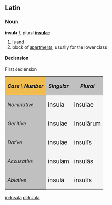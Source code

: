 ==Latin==
===Noun===
'''insula''' ''f'', plural '''[[insulae]]'''

# [[island]]
# block of [[apartment|apartments]], usually for the lower class

====Declension====
First declension
{| cellpadding="5" border="1"
!style="background:#F1BC4E;"| ''Case \ Number''
!style="background:#C0C0C0;"| ''Singular''
!style="background:#C0C0C0;"| ''Plural''
|-
!style="background:#C0C0C0;"| ''Nominative''
|style="background:#F5F5F5;"| <big> insula
|style="background:#F5F5F5;"| <big> insulae
|-
!style="background:#C0C0C0;"| ''Genitive''
|style="background:#F5F5F5;"| <big> insulae
|style="background:#F5F5F5;"| <big> insul&#257;rum
|-
!style="background:#C0C0C0;"| ''Dative''
|style="background:#F5F5F5;"| <big> insulae
|style="background:#F5F5F5;"| <big> insul&#299;s
|-
!style="background:#C0C0C0;"| ''Accusative''
|style="background:#F5F5F5;"| <big> insulam
|style="background:#F5F5F5;"| <big> insul&#257;s
|-
!style="background:#C0C0C0;"| ''Ablative''
|style="background:#F5F5F5;"| <big> insul&#257;
|style="background:#F5F5F5;"| <big> insul&#299;s
|}

[[io:Insula]]
[[pl:Insula]]